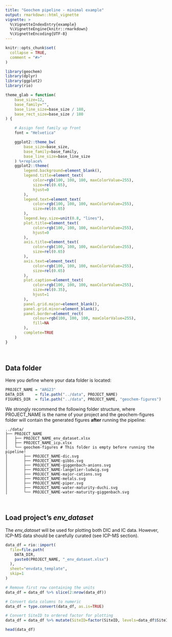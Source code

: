 ```yaml
---
title: "Geochem pipeline - minimal example"
output: rmarkdown::html_vignette
vignette: >
  %\VignetteIndexEntry{example}
  %\VignetteEngine{knitr::rmarkdown}
  %\VignetteEncoding{UTF-8}
---
```


```r
knitr::opts_chunk$set(
  collapse = TRUE,
  comment = "#>"
)
```

```r
library(geochem)
library(dplyr)
library(ggplot2)
library(rio)
```

```r
theme_glab = function(
    base_size=12,
    base_family="",
    base_line_size=base_size / 180,
    base_rect_size=base_size / 180
) {

    # Assign font family up front
    font = "Helvetica"

    ggplot2::theme_bw(
        base_size=base_size, 
        base_family=base_family,
        base_line_size=base_line_size
    ) %+replace%
    ggplot2::theme(
        legend.background=element_blank(),
        legend.title=element_text(
            color=rgb(100, 100, 100, maxColorValue=255),
            size=rel(0.65),
            hjust=0
        ),
        legend.text=element_text(
            color=rgb(100, 100, 100, maxColorValue=255),
            size=rel(0.65)
        ),
        legend.key.size=unit(0.8, "lines"),
        plot.title=element_text(
            color=rgb(100, 100, 100, maxColorValue=255), 
            hjust=0
        ),
        axis.title=element_text(
            color=rgb(100, 100, 100, maxColorValue=255),
            size=rel(0.65)
        ),
        axis.text=element_text(
            color=rgb(100, 100, 100, maxColorValue=255),
            size=rel(0.65)
        ),
        plot.caption=element_text(
            color=rgb(100, 100, 100, maxColorValue=255),
            size=rel(0.35),
            hjust=1
        ), 
        panel.grid.major=element_blank(),   
        panel.grid.minor=element_blank(),   
        panel.border=element_rect(
            colour=rgb(100, 100, 100, maxColorValue=255),
            fill=NA
        ),
        complete=TRUE
    )
}
```


<br>


## Data folder

Here you define where your data folder is located:

```r
PROJECT_NAME = "ARG23"
DATA_DIR     = file.path("../data", PROJECT_NAME)
FIGURES_DIR  = file.path("../data", PROJECT_NAME, "geochem-figures")
```

We strongly recommend the following folder structure, where PROJECT_NAME is the name of your project and the geochem-figures folder will contain the generated figures **after** running the pipeline:

```
../data/
├── PROJECT_NAME
│   ├── PROJECT_NAME_env_dataset.xlsx
│   ├── PROJECT_NAME_icp.xlsx
│   └── geochem-figures # This folder is empty before running the pipeline!
│       ├── PROJECT_NAME-dic.svg
│       ├── PROJECT_NAME-gibbs.svg
│       ├── PROJECT_NAME-giggenbach-anions.svg
│       ├── PROJECT_NAME-langelier-ludwig.svg
│       ├── PROJECT_NAME-major-cations.svg
│       ├── PROJECT_NAME-metals.svg
│       ├── PROJECT_NAME-piper.svg
│       ├── PROJECT_NAME-water-maturity-duchi.svg
│       └── PROJECT_NAME-water-maturity-giggenbach.svg
```

<br>


## Load project's *env_dataset*

The *env_dataset* will be used for plotting both DIC and IC data.
However, ICP-MS data should be carefully curated (see ICP-MS section).

```r
data_df = rio::import(
  file=file.path(
    DATA_DIR,
    paste0(PROJECT_NAME, "_env_dataset.xlsx")
  ),
  sheet="envdata_template",
  skip=1
)

# Remove first row containing the units
data_df = data_df %>% slice(2:nrow(data_df))

# Convert data columns to numeric
data_df = type.convert(data_df, as.is=TRUE)

# Convert SiteID to ordered factor for plotting
data_df = data_df %>% mutate(SiteID=factor(SiteID, levels=data_df$SiteID))

head(data_df)
```

